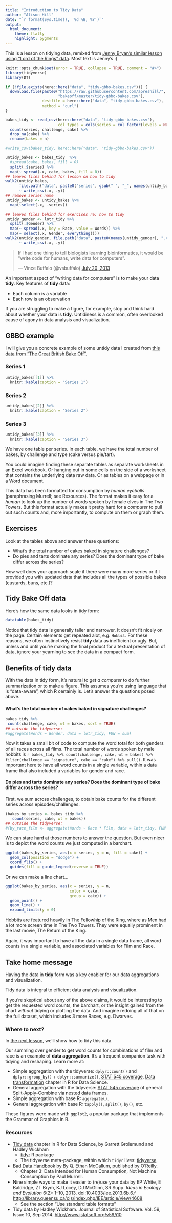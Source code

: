 ```yaml
---
title: "Introduction to Tidy Data"
author: "Alison Hill"
date: "`r format(Sys.time(), '%d %B, %Y')`"
output:
  html_document:
    theme: flatly
    highlight: pygments
---
```


This is a lesson on tidying data, remixed from [Jenny Bryan's similar lesson using "Lord of the Rings" data](https://github.com/jennybc/lotr-tidy). Most text is Jenny's :)

```r
knitr::opts_chunk$set(error = TRUE, collapse = TRUE, comment = "#>")
library(tidyverse)
library(DT)
```

```r
if (!file.exists(here::here("data", "tidy-gbbo-bakes.csv"))) {
  download.file(paste0("https://raw.githubusercontent.com/apreshill/",
                       "bakeoff/master/tidy-gbbo-bakes.csv"), 
                destfile = here::here("data", "tidy-gbbo-bakes.csv"),
                method = "curl")
}

bakes_tidy <- read_csv(here::here("data", "tidy-gbbo-bakes.csv"),
                       col_types = cols(series = col_factor(levels = NULL))) %>% 
  count(series, challenge, cake) %>% 
  drop_na(cake) %>% 
  rename(bakes = n)

#write_csv(bakes_tidy, here::here("data", "tidy-gbbo-bakes.csv"))
```

```r
untidy_bakes <- bakes_tidy  %>% 
  #spread(cake, bakes, fill = 0)
  split(.$series) %>%
  map(~ spread(.x, cake, bakes, fill = 0))
## leaves files behind for lesson on how to tidy
walk2(untidy_bakes,
      file.path("data", paste0("series", gsub(" ", "_", names(untidy_bakes)), ".csv")),
      ~ write_csv(.x, .y))
## remove series name
untidy_bakes <- untidy_bakes %>% 
  map(~select(.x, -series))
```

```r
## leaves files behind for exercises re: how to tidy
untidy_gender <- lotr_tidy %>% 
  split(.$Gender) %>% 
  map(~ spread(.x, key = Race, value = Words)) %>% 
  map(~ select(.x, Gender, everything()))
walk2(untidy_gender, file.path("data", paste0(names(untidy_gender), ".csv")),
      ~ write_csv(.x, .y))
```

<blockquote class="twitter-tweet" lang="en"><p>If I had one thing to tell biologists learning bioinformatics, it would be &quot;write code for humans, write data for computers&quot;.</p>&mdash; Vince Buffalo (@vsbuffalo) <a href="https://twitter.com/vsbuffalo/statuses/358699162679787521">July 20, 2013</a></blockquote>

An important aspect of "writing data for computers" is to make your data __tidy__. Key features of __tidy__ data:

  * Each column is a variable
  * Each row is an observation

If you are struggling to make a figure, for example, stop and think hard about whether your data is __tidy__. Untidiness is a common, often overlooked cause of agony in data analysis and visualization.

## GBBO example {.tabset}

I will give you a concrete example of some untidy data I created from [this data from "The Great British Bake Off"](https://github.com/apreshill/bakeoff).

### Series 1

```r
untidy_bakes[[1]] %>%
  knitr::kable(caption = "Series 1")
```

### Series 2

```r
untidy_bakes[[2]] %>%
  knitr::kable(caption = "Series 2")
```

### Series 3

```r
untidy_bakes[[3]] %>%
  knitr::kable(caption = "Series 3")
```



We have one table per series. In each table, we have the total number of bakes, by challenge and type (cake versus pie/tart).

You could imagine finding these separate tables as separate worksheets in an Excel workbook. Or hanging out in some cells on the side of a worksheet that contains the underlying data raw data. Or as tables on a webpage or in a Word document.

This data has been formatted for consumption by *human eyeballs* (paraphrasing Murrell; see Resources). The format makes it easy for a *human* to look up the number of words spoken by female elves in The Two Towers. But this format actually makes it pretty hard for a *computer* to pull out such counts and, more importantly, to compute on them or graph them.

## Exercises

Look at the tables above and answer these questions:

  * What's the total number of cakes baked in signature challenges?
  * Do pies and tarts dominate any series? Does the dominant type of bake differ across the series?
  
How well does your approach scale if there were many more series or if I provided you with updated data that includes all the types of possible bakes (custards, buns, etc.)?

## Tidy Bake Off data

Here's how the same data looks in tidy form:

```r
datatable(bakes_tidy)
```

Notice that tidy data is generally taller and narrower. It doesn't fit nicely on the page. Certain elements get repeated alot, e.g. `Hobbit`. For these reasons, we often instinctively resist __tidy__ data as inefficient or ugly. But, unless and until you're making the final product for a textual presentation of data, ignore your yearning to see the data in a compact form.

## Benefits of tidy data

With the data in tidy form, it's natural to *get a computer* to do further summarization or to make a figure. This assumes you're using language that is "data-aware", which R certainly is. Let's answer the questions posed above.

#### What's the total number of cakes baked in signature challenges?

```r
bakes_tidy %>% 
 count(challenge, cake, wt = bakes, sort = TRUE)
## outside the tidyverse:
#aggregate(Words ~ Gender, data = lotr_tidy, FUN = sum)
```

Now it takes a small bit of code to compute the word total for both genders of all races across all films. The total number of words spoken by male hobbits is `r bakes_tidy %>% count(challenge, cake, wt = bakes) %>% filter(challenge == "signature", cake == "cake") %>% pull()`. It was important here to have all word counts in a single variable, within a data frame that also included a variables for gender and race.

####  Do pies and tarts dominate any series? Does the dominant type of bake differ across the series?

First, we sum across challenges, to obtain bake counts for the different series across episodes/challenges.

```r
(bakes_by_series <- bakes_tidy %>% 
   count(series, cake, wt = bakes))
## outside the tidyverse:
#(by_race_film <- aggregate(Words ~ Race * Film, data = lotr_tidy, FUN = sum))
```
We can stare hard at those numbers to answer the question. But even nicer is to depict the word counts we just computed in a barchart. 

```r
ggplot(bakes_by_series, aes(x = series, y = n, fill = cake)) +
  geom_col(position = "dodge") +
  coord_flip() + 
  guides(fill = guide_legend(reverse = TRUE))
```

Or we can make a line chart...
```r
ggplot(bakes_by_series, aes(x = series, y = n, 
                            color = cake,
                            group = cake)) +
  geom_point() +
  geom_line() +
  expand_limits(y = 0)
```


Hobbits are featured heavily in The Fellowhip of the Ring, where as Men had a lot more screen time in The Two Towers. They were equally prominent in the last movie, The Return of the King.

Again, it was important to have all the data in a single data frame, all word counts in a single variable, and associated variables for Film and Race.

## Take home message

Having the data in __tidy__ form was a key enabler for our data aggregations and visualization.

Tidy data is integral to efficient data analysis and visualization.

If you're skeptical about any of the above claims, it would be interesting to get the requested word counts, the barchart, or the insight gained from the chart *without* tidying or plotting the data. And imagine redoing all of that on the full dataset, which includes 3 more Races, e.g. Dwarves.

### Where to next?

In [the next lesson](02-gather.md), we'll show how to tidy this data.

Our summing over gender to get word counts for combinations of film and race is an example of __data aggregation__. It's a frequent companion task with tidying and reshaping. Learn more at:

  * Simple aggregation with the tidyverse: `dplyr::count()` and `dplyr::group_by()` + `dplyr::summarize()`, [STAT 545 coverage](http://stat545.com/block010_dplyr-end-single-table.html#group_by-is-a-mighty-weapon), [Data transformation](http://r4ds.had.co.nz/transform.html) chapter in R for Data Science.
  * General aggregation with the tidyverse: [STAT 545 coverage](http://stat545.com/block024_group-nest-split-map.html) of general Split-Apply-Combine via nested data frames.
  * Simple aggregation with base R: `aggregate()`.
  * General aggregation with base R: `tapply()`, `split()`, `by()`, etc.

These figures were made with `ggplot2`, a popular package that implements the Grammar of Graphics in R.

### Resources

  * [Tidy data](http://r4ds.had.co.nz/tidy-data.html) chapter in R for Data Science, by Garrett Grolemund and Hadley Wickham
    - [tidyr](https://github.com/hadley/tidyr) R package
    - The tidyverse meta-package, within which `tidyr` lives: [tidyverse](https://github.com/hadley/tidyverse).
  * [Bad Data Handbook](http://shop.oreilly.com/product/0636920024422.do) by By Q. Ethan McCallum, published by O'Reilly.
    - Chapter 3: Data Intended for Human Consumption, Not Machine Consumption by Paul Murrell.
  * Nine simple ways to make it easier to (re)use your data by EP White, E Baldridge, ZT Brym, KJ Locey, DJ McGlinn, SR Supp. *Ideas in Ecology and Evolution* 6(2): 1–10, 2013. doi:10.4033/iee.2013.6b.6.f <http://library.queensu.ca/ojs/index.php/IEE/article/view/4608>
    - See the section "Use standard table formats"
  * Tidy data by Hadley Wickham. Journal of Statistical Software. Vol. 59, Issue 10, Sep 2014. <http://www.jstatsoft.org/v59/i10>
